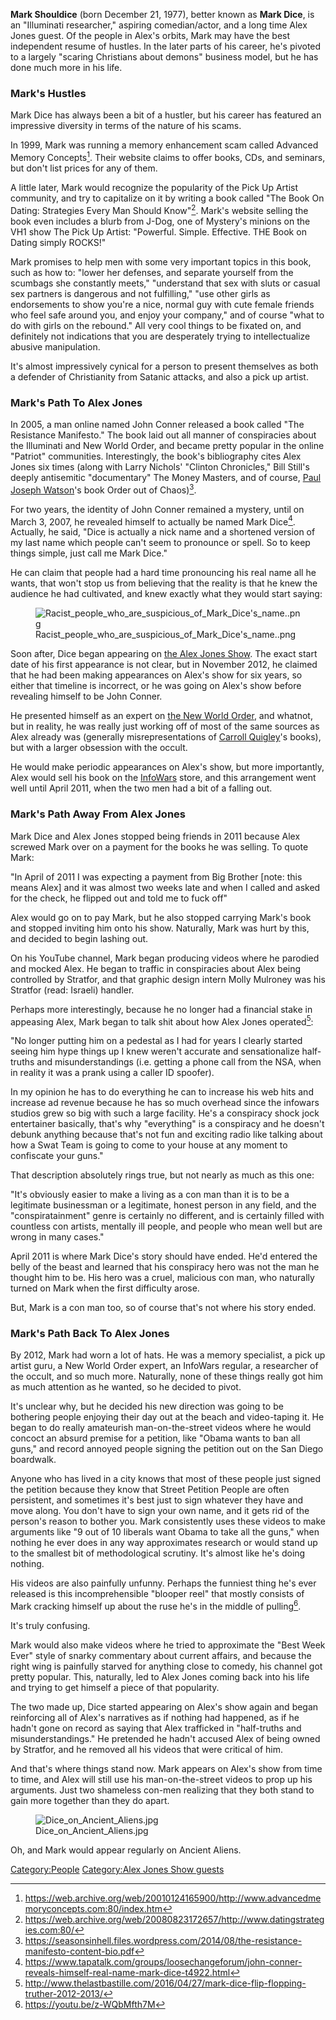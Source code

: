 '''Mark Shouldice''' (born December 21, 1977), better known as '''Mark Dice''', is an "Illuminati researcher," aspiring comedian/actor, and a long time Alex Jones guest. Of the people in Alex's orbits, Mark may have the best independent resume of hustles. In the later parts of his career, he's pivoted to a largely "scaring Christians about demons" business model, but he has done much more in his life.

===Mark's Hustles===

Mark Dice has always been a bit of a hustler, but his career has featured an impressive diversity in terms of the nature of his scams.

In 1999, Mark was running a memory enhancement scam called Advanced Memory Concepts<ref>https://web.archive.org/web/20010124165900/http://www.advancedmemoryconcepts.com:80/index.htm</ref>. Their website claims to offer books, CDs, and seminars, but don't list prices for any of them.

A little later, Mark would recognize the popularity of the Pick Up Artist community, and try to capitalize on it by writing a book called "The Book On Dating: Strategies Every Man Should Know"<ref>https://web.archive.org/web/20080823172657/http://www.datingstrategies.com:80/</ref>. Mark's website selling the book even includes a blurb from J-Dog, one of Mystery's minions on the VH1 show The Pick Up Artist: "Powerful. Simple. Effective. THE Book on Dating simply ROCKS!"

Mark promises to help men with some very important topics in this book, such as how to: "lower her defenses, and separate yourself from the scumbags she constantly meets," "understand that sex with sluts or casual sex partners is dangerous and not fulfilling," "use other girls as endorsements to show you're a nice, normal guy with cute female friends who feel safe around you, and enjoy your company," and of course "what to do with girls on the rebound." All very cool things to be fixated on, and definitely not indications that you are desperately trying to intellectualize abusive manipulation.

It's almost impressively cynical for a person to present themselves as both a defender of Christianity from Satanic attacks, and also a pick up artist.

===Mark's Path To Alex Jones===

In 2005, a man online named John Conner released a book called "The Resistance Manifesto." The book laid out all manner of conspiracies about the Illuminati and New World Order, and became pretty popular in the online "Patriot" communities. Interestingly, the book's bibliography cites Alex Jones six times (along with Larry Nichols' "Clinton Chronicles," Bill Still's deeply antisemitic "documentary" The Money Masters, and of course, [[Paul Joseph Watson]]'s book Order out of Chaos)<ref>https://seasonsinhell.files.wordpress.com/2014/08/the-resistance-manifesto-content-bio.pdf</ref>.

For two years, the identity of John Conner remained a mystery, until on March 3, 2007, he revealed himself to actually be named Mark Dice<ref>https://www.tapatalk.com/groups/loosechangeforum/john-conner-reveals-himself-real-name-mark-dice-t4922.html</ref>. Actually, he said, "Dice is actually a nick name and a shortened version of my last name which people can't seem to pronounce or spell. So to keep things simple, just call me Mark Dice."

He can claim that people had a hard time pronouncing his real name all he wants, that won't stop us from believing that the reality is that he knew the audience he had cultivated, and knew exactly what they would start saying:

[[File:Racist_people_who_are_suspicious_of_Mark_Dice's_name..png|thumb]]

Soon after, Dice began appearing on [[the Alex Jones Show]]. The exact start date of his first appearance is not clear, but in November 2012, he claimed that he had been making appearances on Alex's show for six years, so either that timeline is incorrect, or he was going on Alex's show before revealing himself to be John Conner.

He presented himself as an expert on [[the New World Order]], and whatnot, but in reality, he was really just working off of most of the same sources as Alex already was (generally misrepresentations of [[Carroll Quigley]]'s books), but with a larger obsession with the occult.

He would make periodic appearances on Alex's show, but more importantly, Alex would sell his book on the [[InfoWars]] store, and this arrangement went well until April 2011, when the two men had a bit of a falling out.

===Mark's Path Away From Alex Jones===

Mark Dice and Alex Jones stopped being friends in 2011 because Alex screwed Mark over on a payment for the books he was selling. To quote Mark:

"In April of 2011 I was expecting a payment from Big Brother [note: this means Alex] and it was almost two weeks late and when I called and asked for the check, he flipped out and told me to fuck off"

Alex would go on to pay Mark, but he also stopped carrying Mark's book and stopped inviting him onto his show. Naturally, Mark was hurt by this, and decided to begin lashing out.

On his YouTube channel, Mark began producing videos where he parodied and mocked Alex. He began to traffic in conspiracies about Alex being controlled by Stratfor, and that graphic design intern Molly Mulroney was his Stratfor (read: Israeli) handler.

Perhaps more interestingly, because he no longer had a financial stake in appeasing Alex, Mark began to talk shit about how Alex Jones operated<ref>http://www.thelastbastille.com/2016/04/27/mark-dice-flip-flopping-truther-2012-2013/</ref>:

"No longer putting him on a pedestal as I had for years I clearly started seeing him hype things up I knew weren't accurate and sensationalize half-truths and misunderstandings (i.e. getting a phone call from the NSA, when in reality it was a prank using a caller ID spoofer).

In my opinion he has to do everything he can to increase his web hits and increase ad revenue because he has so much overhead since the infowars studios grew so big with such a large facility. He's a conspiracy shock jock entertainer basically, that's why "everything" is a conspiracy and he doesn't debunk anything because that's not fun and exciting radio like talking about how a Swat Team is going to come to your house at any moment to confiscate your guns."

That description absolutely rings true, but not nearly as much as this one:

"It's obviously easier to make a living as a con man than it is to be a legitimate businessman or a legitimate, honest person in any field, and the "conspiratainment" genre is certainly no different, and is certainly filled with countless con artists, mentally ill people, and people who mean well but are wrong in many cases."

April 2011 is where Mark Dice's story should have ended. He'd entered the belly of the beast and learned that his conspiracy hero was not the man he thought him to be. His hero was a cruel, malicious con man, who naturally turned on Mark when the first difficulty arose.

But, Mark is a con man too, so of course that's not where his story ended.

===Mark's Path Back To Alex Jones===

By 2012, Mark had worn a lot of hats. He was a memory specialist, a pick up artist guru, a New World Order expert, an InfoWars regular, a researcher of the occult, and so much more. Naturally, none of these things really got him as much attention as he wanted, so he decided to pivot.

It's unclear why, but he decided his new direction was going to be bothering people enjoying their day out at the beach and video-taping it. He began to do really amateurish man-on-the-street videos where he would concoct an absurd premise for a petition, like "Obama wants to ban all guns," and record annoyed people signing the petition out on the San Diego boardwalk.

Anyone who has lived in a city knows that most of these people just signed the petition because they know that Street Petition People are often persistent, and sometimes it's best just to sign whatever they have and move along. You don't have to sign your own name, and it gets rid of the person's reason to bother you. Mark consistently uses these videos to make arguments like "9 out of 10 liberals want Obama to take all the guns," when nothing he ever does in any way approximates research or would stand up to the smallest bit of methodological scrutiny. It's almost like he's doing nothing.

His videos are also painfully unfunny. Perhaps the funniest thing he's ever released is this incomprehensible "blooper reel" that mostly consists of Mark cracking himself up about the ruse he's in the middle of pulling<ref>https://youtu.be/z-WQbMfth7M</ref>.

It's truly confusing.

Mark would also make videos where he tried to approximate the "Best Week Ever" style of snarky commentary about current affairs, and because the right wing is painfully starved for anything close to comedy, his channel got pretty popular. This, naturally, led to Alex Jones coming back into his life and trying to get himself a piece of that popularity.

The two made up, Dice started appearing on Alex's show again and began reinforcing all of Alex's narratives as if nothing had happened, as if he hadn't gone on record as saying that Alex trafficked in "half-truths and misunderstandings." He pretended he hadn't accused Alex of being owned by Stratfor, and he removed all his videos that were critical of him.

And that's where things stand now. Mark appears on Alex's show from time to time, and Alex will still use his man-on-the-street videos to prop up his arguments. Just two shameless con-men realizing that they both stand to gain more together than they do apart.

[[File:Dice on Ancient Aliens.jpg|thumb]]

Oh, and Mark would appear regularly on Ancient Aliens.

[[Category:People]]
[[Category:Alex Jones Show guests]]

